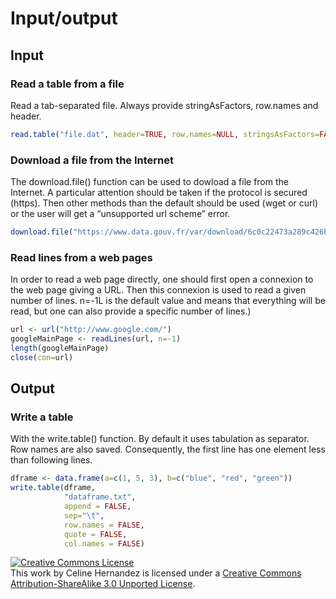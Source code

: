 Input/output
================================================================================

Input
--------------------------------------------------------------------------------

### Read a table from a file

Read a tab-separated file. Always provide stringAsFactors, row.names and header.

```r
read.table("file.dat", header=TRUE, row.names=NULL, stringsAsFactors=FALSE)
```


### Download a file from the Internet

The download.file() function can be used to dowload a file from the Internet. A particular attention should be taken if the protocol is secured (https). Then other methods than the default should be used (wget or curl) or the user will get a "unsupported url scheme" error.

```r
download.file("https://www.data.gouv.fr/var/download/6c0c22473a289c426bca9aecb9b6e21c.zip", destfile="~/produitsBiocides2011.csv", method="wget")
```

### Read lines from a web pages

In order to read a web page directly, one should first open a connexion to the web page giving a URL. Then this connexion is used to read a given number of lines. n=-1L is the default value and means that everything will be read, but one can also provide a specific number of lines.)

```r
url <- url("http://www.google.com/")
googleMainPage <- readLines(url, n=-1)
length(googleMainPage)
close(con=url)
```


Output
--------------------------------------------------------------------------------

### Write a table

With the write.table() function. By default it uses tabulation as separator. 
Row names are also saved. Consequently, the first line has one element less than following lines.

```r
dframe <- data.frame(a=c(1, 5, 3), b=c("blue", "red", "green"))
write.table(dframe, 
            "dataframe.txt", 
            append = FALSE, 
            sep="\t", 
            row.names = FALSE, 
            quote = FALSE, 
            col.names = FALSE)
```

<a rel="license" href="http://creativecommons.org/licenses/by-sa/3.0/deed.en_US"><img alt="Creative Commons License" style="border-width:0" src="http://i.creativecommons.org/l/by-sa/3.0/80x15.png" /></a><br />This work by <span xmlns:cc="http://creativecommons.org/ns#" property="cc:attributionName">Celine Hernandez</span> is licensed under a <a rel="license" href="http://creativecommons.org/licenses/by-sa/3.0/deed.en_US">Creative Commons Attribution-ShareAlike 3.0 Unported License</a>.